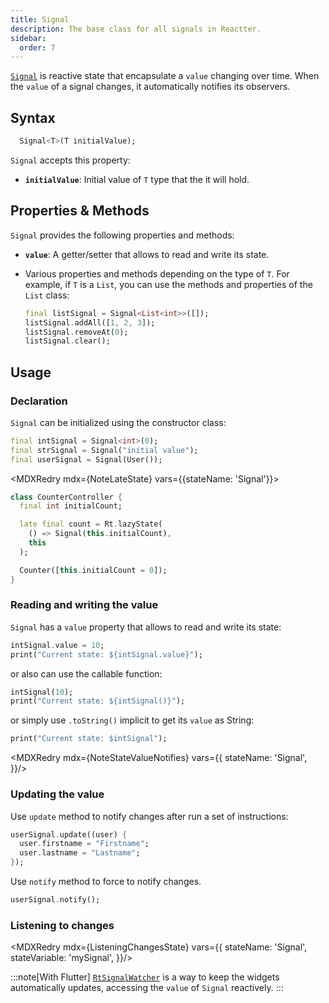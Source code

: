 ```yaml
---
title: Signal
description: The base class for all signals in Reactter.
sidebar:
  order: 7
---
```



<HT><a href="https://pub.dev/documentation/reactter/latest/reactter/Signal-class.html" target="_blank">`Signal`</a></HT> is reactive state that encapsulate a `value` changing over time. When the `value` of a signal changes, it automatically notifies its observers.

## Syntax

```dart showLineNumbers=false
  Signal<T>(T initialValue);
```

<HT>`Signal`</HT> accepts this property:

- **`initialValue`**: Initial value of <HT>`T`</HT> type that the it will hold.

## Properties & Methods

<HT>`Signal`</HT> provides the following properties and methods:

- **`value`**: A getter/setter that allows to read and write its state.

- Various properties and methods depending on the type of <HT>`T`</HT>. For example, if <HT>`T`</HT> is a <HT>`List`</HT>, you can use the methods and properties of the <HT>`List`</HT> class:

  ```dart showLineNumbers=false
  final listSignal = Signal<List<int>>([]);
  listSignal.addAll([1, 2, 3]);
  listSignal.removeAt(0);
  listSignal.clear();
  ```
<StatePropertiesMethodsRef/>

## Usage

### Declaration

<HT>`Signal`</HT> can be initialized using the constructor class:

```dart showLineNumbers=false
final intSignal = Signal<int>(0);
final strSignal = Signal("initial value");
final userSignal = Signal(User());
```

<MDXRedry mdx={NoteLateState} vars={{stateName: 'Signal'}}>
  <Fragment slot="exampleCode">
```dart title="counter_controller.dart" collapse={1-3, 8-10} "late" "Rt.lazyState" "Signal"
class CounterController {
  final int initialCount;

  late final count = Rt.lazyState(
    () => Signal(this.initialCount),
    this
  );

  Counter([this.initialCount = 0]);
}
```
  </Fragment>
</MDXRedry>

### Reading and writing the value

<HT>`Signal`</HT> has a `value` property that allows to read and write its state:

```dart showLineNumbers=false ".value"
intSignal.value = 10;
print("Current state: ${intSignal.value}");
```

or also can use the callable function:

```dart showLineNumbers=false
intSignal(10);
print("Current state: ${intSignal()}");
```

or simply use <HM>`.toString()`</HM> implicit to get its `value` as String:

```dart showLineNumbers=false
print("Current state: $intSignal");
```

<MDXRedry mdx={NoteStateValueNotifies} vars={{
  stateName: 'Signal',
}}/>

### Updating the value

Use <HM>`update`</HM> method to notify changes after run a set of instructions:

```dart showLineNumbers=false
userSignal.update((user) {
  user.firstname = "Firstname";
  user.lastname = "Lastname";
});
```

Use <HM>`notify`</HM> method to force to notify changes.

```dart showLineNumbers=false
userSignal.notify();
```

### Listening to changes

<MDXRedry mdx={ListeningChangesState} vars={{
  stateName: 'Signal',
  stateVariable: 'mySignal',
}}/>

:::note[With Flutter]
<HT>[`RtSignalWatcher`](/reactter/api/widgets/rt_signal_watcher)</HT> is a way to keep the widgets automatically updates, accessing the `value` of <HT>`Signal`</HT> reactively.
:::